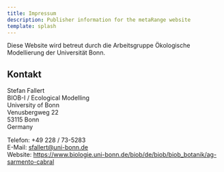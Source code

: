 ```yaml
---
title: Impressum
description: Publisher information for the metaRange website
template: splash
---
```



Diese Website wird betreut durch die Arbeitsgruppe Ökologische Modellierung der Universität Bonn.

## Kontakt

Stefan Fallert  
BIOB-I / Ecological Modelling  
University of Bonn  
Venusbergweg 22  
53115 Bonn  
Germany

Telefon: +49 228 / 73-5283  
E-Mail: sfallert@uni-bonn.de  
Website: https://www.biologie.uni-bonn.de/biob/de/biob/biob_botanik/ag-sarmento-cabral
